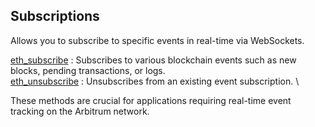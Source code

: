 
## Subscriptions

<Meta
  title="Arbitrum subscription | dRPC"
/>

Allows you to subscribe to specific events in real-time via WebSockets.

[eth_subscribe](/arbitrum-api/subscriptions/eth_subscribe) : Subscribes to various blockchain events such as new blocks, pending transactions, or logs. \
[eth_unsubscribe](/arbitrum-api/subscriptions/eth_unsubscribe) : Unsubscribes from an existing event subscription. \

These methods are crucial for applications requiring real-time event tracking on the Arbitrum network.

<Space h={16} />
<GetStarted />
